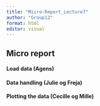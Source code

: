 ```yaml
---
title: "Micro-Report_Lecture7"
author: "Group12"
format: html
editor: visual
---
```


## Micro report

#### Load data (Agens)

#### Data handling (Julie og Freja)

#### Plotting the data (Cecille og Mille)
